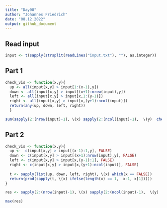 ```yaml
---
title: "Day08"
author: "Johannes Friedrich"
date: "08.12.2022"
output: github_document
---
```


## Read input

```r
input <- t(sapply(strsplit(readLines("input.txt"), ""), as.integer))
```

## Part 1

```r
check_vis <- function(x,y){
  up <- all(input[x,y] > input[1:(x-1),y])
  down <- all(input[x,y] > input[(x+1):nrow(input),y])
  left <- all(input[x,y] > input[x,1:(y-1)])
  right <- all(input[x,y] > input[x,(y+1):ncol(input)])
  return(any(up, down, left, right))
  }

sum(sapply(2:(nrow(input)-1), \(x) sapply(2:(ncol(input)-1),  \(y)  check_vis(x,y)))) + 2*ncol(input) + 2*nrow(input) - 4
```

## Part 2

```r
check_vis <- function(x,y){
  up <-  c(input[x,y] > input[(x-1):1,y], FALSE)
  down <- c(input[x,y] > input[(x+1):nrow(input),y], FALSE)
  left <- c(input[x,y] > input[x,(y-1):1], FALSE)
  right <- c(input[x,y] > input[x,(y+1):ncol(input)], FALSE)
  
  t <- sapply(list(up, down, left, right), \(x) which(x == FALSE))
  return(prod(sapply(t, \(x) ifelse(length(x) == 1,  x-1, x[1]))))
}

res <- sapply(2:(nrow(input)-1), \(x) sapply(2:(ncol(input)-1),  \(y)  check_vis(x,y)))

max(res)
```


